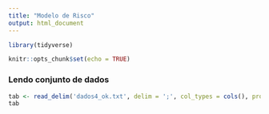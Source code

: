 ```yaml
---
title: "Modelo de Risco"
output: html_document
---
```


```r

library(tidyverse)

knitr::opts_chunk$set(echo = TRUE)

```



### Lendo conjunto de dados
```r

tab <- read_delim('dados4_ok.txt', delim = ';', col_types = cols(), progress = F)
tab

```




